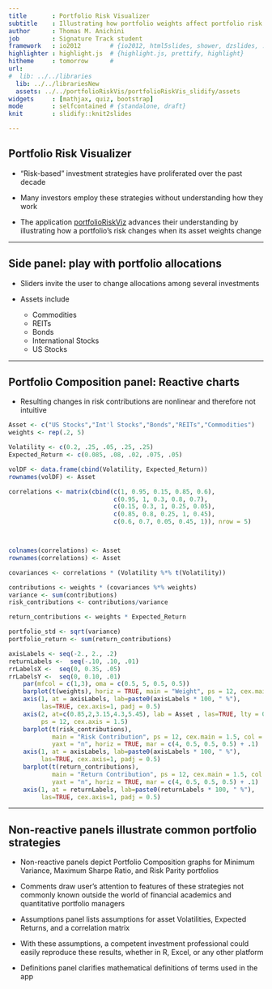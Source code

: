 ```yaml
---
title       : Portfolio Risk Visualizer
subtitle    : Illustrating how portfolio weights affect portfolio risk
author      : Thomas M. Anichini
job         : Signature Track student
framework   : io2012        # {io2012, html5slides, shower, dzslides, ...}
highlighter : highlight.js  # {highlight.js, prettify, highlight}
hitheme     : tomorrow      # 
url: 
#  lib: ../../libraries
  lib: ../../librariesNew
  assets: ../../portfolioRiskVis/portfolioRiskVis_slidify/assets
widgets     : [mathjax, quiz, bootstrap]
mode        : selfcontained # {standalone, draft}
knit        : slidify::knit2slides

---
```


## Portfolio Risk Visualizer

- "Risk-based" investment strategies have proliferated over the past decade

- Many investors employ these strategies without understanding how they work

- The application [portfolioRiskViz](https://mcarlo.shinyapps.io/portfolioRiskViz/)
advances their understanding by illustrating how a portfolio's risk changes when
its asset weights change

---

## Side panel: play with portfolio allocations

- Sliders invite the user to change allocations among several investments 

+ Assets include

  - Commodities
  - REITs
  - Bonds
  - International Stocks
  - US Stocks

---

## Portfolio Composition panel: Reactive charts

- Resulting changes in risk contributions are nonlinear and therefore not
intuitive

```r
Asset <- c("US Stocks","Int'l Stocks","Bonds","REITs","Commodities")
weights <- rep(.2, 5)

Volatility <- c(0.2, .25, .05, .25, .25)
Expected_Return <- c(0.085, .08, .02, .075, .05)

volDF <- data.frame(cbind(Volatility, Expected_Return))
rownames(volDF) <- Asset

correlations <- matrix(cbind(c(1, 0.95, 0.15, 0.85, 0.6),
                             c(0.95, 1, 0.3, 0.8, 0.7),
                             c(0.15, 0.3, 1, 0.25, 0.05),
                             c(0.85, 0.8, 0.25, 1, 0.45),
                             c(0.6, 0.7, 0.05, 0.45, 1)), nrow = 5)



colnames(correlations) <- Asset
rownames(correlations) <- Asset
```

```r
covariances <- correlations * (Volatility %*% t(Volatility))

contributions <- weights * (covariances %*% weights)
variance <- sum(contributions)
risk_contributions <- contributions/variance

```

```r
return_contributions <- weights * Expected_Return

portfolio_std <- sqrt(variance)
portfolio_return <- sum(return_contributions)

axisLabels <- seq(-2., 2., .2)
returnLabels <-  seq(-.10, .10, .01)
rrLabelsX <-  seq(0, 0.35, .05)
rrLabelsY <-  seq(0, 0.10, .01)
    par(mfcol = c(1,3), oma = c(0.5, 5, 0.5, 0.5))
    barplot(t(weights), horiz = TRUE, main = "Weight", ps = 12, cex.main = 1.5, xaxt = "n", col = "#4F81BD", yaxt = "n", mar = c(0.5, 20, 0.5, 0.5) + .1)
    axis(1, at = axisLabels, lab=paste0(axisLabels * 100, " %"), 
         las=TRUE, cex.axis=1, padj = 0.5)
    axis(2, at=c(0.85,2,3.15,4.3,5.45), lab = Asset , las=TRUE, lty = 0, 
         ps = 12, cex.axis = 1.5)
    barplot(t(risk_contributions), 
            main = "Risk Contribution", ps = 12, cex.main = 1.5, col = "#9BBB59", xaxt = "n", 
            yaxt = "n", horiz = TRUE, mar = c(4, 0.5, 0.5, 0.5) + .1)
    axis(1, at = axisLabels, lab=paste0(axisLabels * 100, " %"), 
         las=TRUE, cex.axis=1, padj = 0.5)
    barplot(t(return_contributions), 
            main = "Return Contribution", ps = 12, cex.main = 1.5, col = "#FF9800", xaxt = "n", 
            yaxt = "n", horiz = TRUE, mar = c(4, 0.5, 0.5, 0.5) + .1)
    axis(1, at = returnLabels, lab=paste0(returnLabels * 100, " %"), 
         las=TRUE, cex.axis=1, padj = 0.5)

```

---

## Non-reactive panels illustrate common portfolio strategies

- Non-reactive panels depict Portfolio Composition graphs for Minimum Variance, 
Maximum Sharpe Ratio, and Risk Parity portfolios

- Comments draw user's attention to features of these strategies not commonly
known outside the world of financial academics and quantitative portfolio
managers

- Assumptions panel lists assumptions for asset Volatilities, Expected Returns,
and a correlation matrix

- With these assumptions, a competent investment professional could easily
reproduce these results, whether in R, Excel, or any other platform

- Definitions panel clarifies mathematical definitions of terms used in the app
